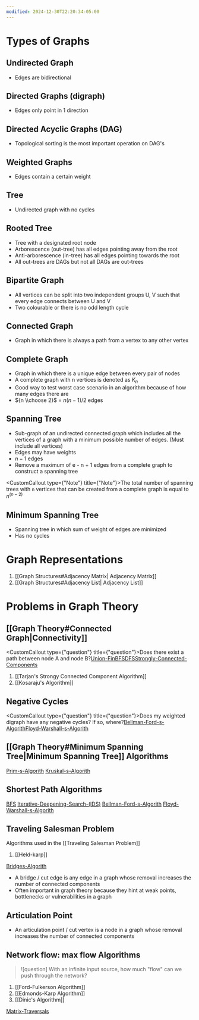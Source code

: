 ```yaml
---
modified: 2024-12-30T22:20:34-05:00
---
```

# Types of Graphs

## Undirected Graph

- Edges are bidirectional

## Directed Graphs (digraph)

- Edges only point in 1 direction

## Directed Acyclic Graphs (DAG)

- Topological sorting is the most important operation on DAG's

## Weighted Graphs

- Edges contain a certain weight

## Tree

- Undirected graph with no cycles

## Rooted Tree

- Tree with a designated root node
- Arborescence (out-tree) has all edges pointing away from the root
- Anti-arborescence (in-tree) has all edges pointing towards the root
- All out-trees are DAGs but not all DAGs are out-trees

## Bipartite Graph

- All vertices can be split into two independent groups U, V such that every edge connects between U and V
- Two colourable or there is no odd length cycle

## Connected Graph

- Graph in which there is always a path from a vertex to any other vertex

## Complete Graph

- Graph in which there is a unique edge between every pair of nodes
- A complete graph with n vertices is denoted as $K_n$
- Good way to test worst case scenario in an algorithm because of how many edges there are
- ${n \\choose 2}$ = $n(n-1)/2$ edges

## Spanning Tree

- Sub-graph of an undirected connected graph which includes all the vertices of a graph with a minimum possible number of edges. (Must include all vertices)
- Edges may have weights
- $n-1$ edges
- Remove a maximum of e - n + 1 edges from a complete graph to construct a spanning tree

<CustomCallout type={"Note"} title={"Note"}>The total number of spanning trees with `n` vertices that can be created from a complete graph is equal to $n^{(n-2)}$</CustomCallout>

## Minimum Spanning Tree

- Spanning tree in which sum of weight of edges are minimized
- Has no cycles

# Graph Representations

1. \[[Graph Structures#Adjacency Matrix| Adjacency Matrix]\]
1. \[[Graph Structures#Adjacency List| Adjacency List]\]

# Problems in Graph Theory

## \[[Graph Theory#Connected Graph|Connectivity]\]

<CustomCallout type={"question"} title={"question"}>Does there exist a path between node A and node B?[Union-Fin](/Graphs/Union-Find.mdx)[BFS](/Graphs/BFS.mdx)[DFS](/Graphs/DFS.mdx)[Strongly-Connected-Components](/Graphs/Strongly-Connected-Components.mdx)</CustomCallout>

1. \[[Tarjan's Strongy Connected Component Algorithm]\]
1. \[[Kosaraju's Algorithm]\]

## Negative Cycles

<CustomCallout type={"question"} title={"question"}>Does my weighted digraph have any negative cycles? If so, where?[Bellman-Ford-s-Algorith](/Graphs/Bellman-Ford-s-Algorithm.mdx)[Floyd-Warshall-s-Algorith](/Graphs/Floyd-Warshall-s-Algorithm.mdx)</CustomCallout>

## \[[Graph Theory#Minimum Spanning Tree|Minimum Spanning Tree]\] Algorithms

[Prim-s-Algorith](/Graphs/Prim-s-Algorithm.mdx)
[Kruskal-s-Algorith](/Graphs/Kruskal-s-Algorithm.mdx)

## Shortest Path Algorithms

[BFS](/Graphs/BFS.mdx)
[Iterative-Deepening-Search-(IDS)](</Graphs/Iterative-Deepening-Search-(IDS).mdx>)
[Bellman-Ford-s-Algorith](/Graphs/Bellman-Ford-s-Algorithm.mdx)
[Floyd-Warshall-s-Algorith](/Graphs/Floyd-Warshall-s-Algorithm.mdx)

## Traveling Salesman Problem

Algorithms used in the \[[Traveling Salesman Problem]\]

1. \[[Held-karp]\]

[Bridges-Algorith](/Graphs/Bridges-Algorithm.mdx)

- A bridge / cut edge is any edge in a graph whose removal increases the number of connected components
- Often important in graph theory because they hint at weak points, bottlenecks or vulnerabilities in a graph

## Articulation Point

- An articulation point / cut vertex is a node in a graph whose removal increases the number of connected components

## Network flow: max flow Algorithms

> ![question]
> With an infinite input source, how much "flow" can we push through the network?

1. \[[Ford-Fulkerson Algorithm]\]
1. \[[Edmonds-Karp Algorithm]\]
1. \[[Dinic's Algorithm]\]

[Matrix-Traversals](/Arrays/Matrix-Traversals.mdx)
